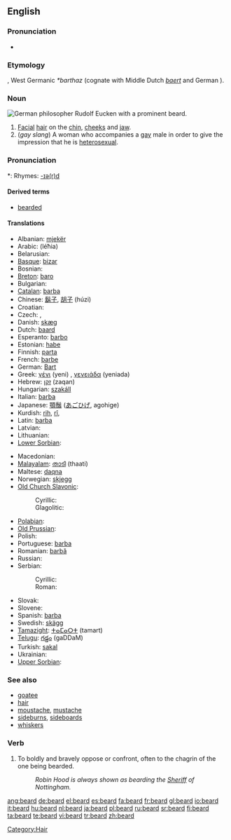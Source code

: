 ==English==

===Pronunciation===
* {{audio|en-us-beard.ogg|Audio (US)}}

===Etymology===
{{OE.}}, West Germanic ''*barthaz'' (cognate with Middle Dutch ''[[baert]]'' and German {{term|Bart|lang=de}}).

===Noun===
{{wikipedia}}
[[Image:Eucken-im-Alter.png|thumb|right|German philosopher Rudolf Eucken with a prominent beard.]]
{{en-noun}}

# [[Facial]] [[hair]] on the [[chin]], [[cheeks]] and [[jaw]].
# (''gay slang'') A woman who accompanies a [[gay]] male in order to give the impression that he is [[heterosexual]].

===Pronunciation===
{{IPA|/bɪəd/, /bɪrd/}}
*: Rhymes: [[Rhymes:English:-ɪə(r)d|-ɪə(r)d]]

====Derived terms====
{{rfc-level|Derived terms at L4+ not in L3 POS section}}
* [[bearded]]

====Translations====
{{trans-top|facial hair}}
* Albanian: [[mjekër]]
* Arabic: {{ARchar|[[لحية|لِحْيَة]]}} (léħia) {{f}}
* Belarusian: {{t|be|барада|f}}
* [[Basque]]: [[bizar]]
* Bosnian: {{t|bs|brada|f}}
* [[Breton]]: [[baro]] {{m}}
* Bulgarian: {{t|bg|брада|f}}
* [[Catalan]]: [[barba]] {{f}}
* Chinese: [[鬍子]], [[胡子]] (húzi)
* Croatian: {{t|hr|brada|f}}
* Czech: {{t|cs|brada|f}}, {{t|cs|vous|m}}
* Danish: [[skæg]] {{n}}
* Dutch: [[baard]] {{m}}
* Esperanto: [[barbo]]
* Estonian: [[habe#Estonian|habe]]
* Finnish: [[parta#Finnish|parta]]
* French: [[barbe]] {{f}}
* German: [[Bart#German|Bart]] {{m}}
* Greek: [[γένι]] (yeni) {{n}}, [[γενειάδα]] (yeniada) {{f}}
* Hebrew: [[זקן]] (zaqan) {{m}}
* Hungarian: [[szakáll]]
* Italian: [[barba#Italian|barba]] {{f}}
* Japanese: [[顎鬚]] ([[あごひげ]], agohige)
* Kurdish: [[rih]], [[rî]], {{KUchar|[[ڕیش]]}}
* Latin: [[barba]]
* Latvian: {{t|lt|bārda|f}}
* Lithuanian: {{t|lt|barzda|f}}
* [[Lower Sorbian]]: {{t|dsb|borda|f}}
{{trans-mid}}
* Macedonian: {{t|mk|брада|tr=brada|f}}
* [[Malayalam]]: [[താടി]] (thaati)
* Maltese: [[daqna]] {{f}}
* Norwegian: [[skjegg]] {{n}}
* [[Old Church Slavonic]]:
*: Cyrillic: {{t|cu|sc=Cyrl|брада|tr=brada|f}}
*: Glagolitic: {{t|cu|sc=Glag|ⰁⰓⰀⰄⰀ|tr=brada|f}}
* [[Polabian]]: {{t|pox|brödă|f}}
* [[Old Prussian]]: {{t|prg|bordus}}
* Polish: {{t|pl|broda|f}}
* Portuguese: [[barba]] {{f}}
* Romanian: [[barbă]] {{f}}
* Russian: {{t|ru|борода|tr=borodá|f}}
* Serbian:
*: Cyrillic: {{t|sr|брада|f}}
*: Roman: {{t|sr|brada|f}}
* Slovak: {{t|sk|brada|f}}
* Slovene: {{t|sl|brada|f}}
* Spanish: [[barba#Spanish|barba]] {{f}}
* Swedish: [[skägg]] {{n}}
* [[Tamazight]]: [[ⵜⴰⵎⴰⵔⵜ]] (tamart) {{f}}
* [[Telugu]]: [[గడ్డం]] (gaDDaM)
* Turkish: [[sakal]]
* Ukrainian: {{t|uk|борода|f}}
* [[Upper Sorbian]]: {{t|hsb|borda|f}}
{{trans-bottom}}

{{trans-top|woman accompanying a gay male}}
{{trans-mid}}
{{trans-bottom}}

===See also===
* [[goatee]]
* [[hair]]
* [[moustache]], [[mustache]]
* [[sideburns]], [[sideboards]]
* [[whiskers]]

===Verb===
{{en-verb}}

# To boldly and bravely oppose or confront, often to the chagrin of the one being bearded.
#: ''Robin Hood is always shown as bearding the [[sheriff|Sheriff]] of Nottingham.''

[[Category:Hair]]

[[ang:beard]]
[[de:beard]]
[[el:beard]]
[[es:beard]]
[[fa:beard]]
[[fr:beard]]
[[gl:beard]]
[[io:beard]]
[[it:beard]]
[[hu:beard]]
[[nl:beard]]
[[ja:beard]]
[[pl:beard]]
[[ru:beard]]
[[sr:beard]]
[[fi:beard]]
[[ta:beard]]
[[te:beard]]
[[vi:beard]]
[[tr:beard]]
[[zh:beard]]